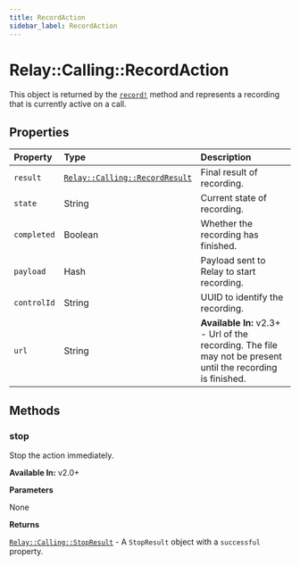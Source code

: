```yaml
---
title: RecordAction
sidebar_label: RecordAction
---
```


[relay-calling-recordresult]: ../results/record-result.mdx
[relay-calling-stopresult]: ../results/stop-result.mdx
[call]: ../call#record

# Relay::Calling::RecordAction

This object is returned by the [`record!`][call] method and represents a recording that is currently active on a call.

## Properties

| Property | Type | Description |
| :------- | :--- | :---------- |
| `result` | [`Relay::Calling::RecordResult`][relay-calling-recordresult] | Final result of recording. |
| `state` | String | Current state of recording. |
| `completed` | Boolean | Whether the recording has finished. |
| `payload` | Hash | Payload sent to Relay to start recording. |
| `controlId` | String | UUID to identify the recording. |
| `url` | String | **Available In:** v2.3+ - Url of the recording. The file may not be present until the recording is finished. |

## Methods

### stop

Stop the action immediately.

**Available In:** v2.0+

**Parameters**

None

**Returns**

[`Relay::Calling::StopResult`][relay-calling-stopresult] - A `StopResult` object with a `successful` property.